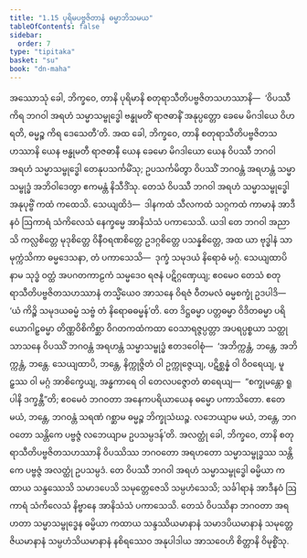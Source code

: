 ```yaml
---
title: "1.15 ပုရိမပဗ္ဗဇိတာနံ ဓမ္မာဘိသမယ"
tableOfContents: false
sidebar:
  order: 7
type: "tipitaka"
basket: "su"
book: "dn-maha"
---
```



<DynamicBreadcrumb />

<Division number="82" book="dn-maha">

<Paragraph number="167" book="dn-maha">
အဿောသုံ ခေါ, ဘိက္ခဝေ, တာနိ ပုရိမာနိ စတုရာသီတိပဗ္ဗဇိတသဟဿာနိ—  ‘ဝိပဿီ ကိရ ဘဂဝါ အရဟံ သမ္မာသမ္ဗုဒ္ဓေါ ဗန္ဓုမတိံ ရာဇဓာနိံ အနုပ္ပတ္တော ခေမေ မိဂဒါယေ ဝိဟရတိ, ဓမ္မဉ္စ ကိရ ဒေသေတီ’တိ. အထ ခေါ, ဘိက္ခဝေ, တာနိ စတုရာသီတိပဗ္ဗဇိတသဟဿာနိ ယေန ဗန္ဓုမတီ ရာဇဓာနီ ယေန ခေမော မိဂဒါယော ယေန ဝိပဿီ ဘဂဝါ အရဟံ သမ္မာသမ္ဗုဒ္ဓေါ တေနုပသင်္ကမိံသု; ဥပသင်္ကမိတွာ ဝိပဿိံ ဘဂဝန္တံ အရဟန္တံ သမ္မာသမ္ဗုဒ္ဓံ အဘိဝါဒေတွာ ဧကမန္တံ နိသီဒိံသု.
</Paragraph>

</Division>
<Division number="83" book="dn-maha">

<Paragraph number="168" book="dn-maha">
တေသံ ဝိပဿီ ဘဂဝါ အရဟံ သမ္မာသမ္ဗုဒ္ဓေါ အနုပုဗ္ဗိံ ကထံ ကထေသိ. သေယျထိဒံ—  ဒါနကထံ သီလကထံ သဂ္ဂကထံ ကာမာနံ အာဒီနဝံ ဩကာရံ သံကိလေသံ နေက္ခမ္မေ အာနိသံသံ ပကာသေသိ. ယဒါ တေ ဘဂဝါ အညာသိ ကလ္လစိတ္တေ မုဒုစိတ္တေ ဝိနီဝရဏစိတ္တေ ဥဒဂ္ဂစိတ္တေ ပသန္နစိတ္တေ, အထ ယာ ဗုဒ္ဓါနံ သာမုက္ကံသိကာ ဓမ္မဒေသနာ, တံ ပကာသေသိ—  ဒုက္ခံ သမုဒယံ နိရောဓံ မဂ္ဂံ. သေယျထာပိ နာမ သုဒ္ဓံ ဝတ္ထံ အပဂတကာဠကံ သမ္မဒေဝ ရဇနံ ပဋိဂ္ဂဏှေယျ; ဧဝမေဝ တေသံ စတုရာသီတိပဗ္ဗဇိတသဟဿာနံ တသ္မိံယေဝ အာသနေ ဝိရဇံ ဝီတမလံ ဓမ္မစက္ခုံ ဥဒပါဒိ—  ‘ယံ ကိဉ္စိ သမုဒယဓမ္မံ သဗ္ဗံ တံ နိရောဓဓမ္မန်’တိ.
</Paragraph>

</Division>
<Division number="84" book="dn-maha">

<Paragraph number="169" book="dn-maha">
တေ ဒိဋ္ဌဓမ္မာ ပတ္တဓမ္မာ ဝိဒိတဓမ္မာ ပရိယောဂါဠှဓမ္မာ တိဏ္ဏဝိစိကိစ္ဆာ ဝိဂတကထံကထာ ဝေသာရဇ္ဇပ္ပတ္တာ အပရပ္ပစ္စယာ သတ္ထုသာသနေ ဝိပဿိံ ဘဂဝန္တံ အရဟန္တံ သမ္မာသမ္ဗုဒ္ဓံ ဧတဒဝေါစုံ—  ‘အဘိက္ကန္တံ, ဘန္တေ, အဘိက္ကန္တံ, ဘန္တေ. သေယျထာပိ, ဘန္တေ, နိက္ကုဇ္ဇိတံ ဝါ ဥက္ကုဇ္ဇေယျ, ပဋိစ္ဆန္နံ ဝါ ဝိဝရေယျ, မူဠှဿ ဝါ မဂ္ဂံ အာစိက္ခေယျ, အန္ဓကာရေ ဝါ တေလပဇ္ဇောတံ ဓာရေယျ—  “စက္ခုမန္တော ရူပါနိ ဒက္ခန္တီ”တိ; ဧဝမေဝံ ဘဂဝတာ အနေကပရိယာယေန ဓမ္မော ပကာသိတော. ဧတေ မယံ, ဘန္တေ, ဘဂဝန္တံ သရဏံ ဂစ္ဆာမ ဓမ္မဉ္စ ဘိက္ခုသံဃဉ္စ. လဘေယျာမ မယံ, ဘန္တေ, ဘဂဝတော သန္တိကေ ပဗ္ဗဇ္ဇံ လဘေယျာမ ဥပသမ္ပဒန်’တိ.
</Paragraph>

</Division>
<Division number="85" book="dn-maha">

<Paragraph number="170" book="dn-maha">
အလတ္ထုံ ခေါ, ဘိက္ခဝေ, တာနိ စတုရာသီတိပဗ္ဗဇိတသဟဿာနိ ဝိပဿိဿ ဘဂဝတော အရဟတော သမ္မာသမ္ဗုဒ္ဓဿ သန္တိကေ ပဗ္ဗဇ္ဇံ အလတ္ထုံ ဥပသမ္ပဒံ. တေ ဝိပဿီ ဘဂဝါ အရဟံ သမ္မာသမ္ဗုဒ္ဓေါ ဓမ္မိယာ ကထာယ သန္ဒဿေသိ သမာဒပေသိ သမုတ္တေဇေသိ သမ္ပဟံသေသိ; သင်္ခါရာနံ အာဒီနဝံ ဩကာရံ သံကိလေသံ နိဗ္ဗာနေ အာနိသံသံ ပကာသေသိ. တေသံ ဝိပဿိနာ ဘဂဝတာ အရဟတာ သမ္မာသမ္ဗုဒ္ဓေန ဓမ္မိယာ ကထာယ သန္ဒဿိယမာနာနံ သမာဒပိယမာနာနံ သမုတ္တေဇိယမာနာနံ သမ္ပဟံသိယမာနာနံ နစိရဿေဝ အနုပါဒါယ အာသဝေဟိ စိတ္တာနိ ဝိမုစ္စိံသု.
</Paragraph>
</Division>
